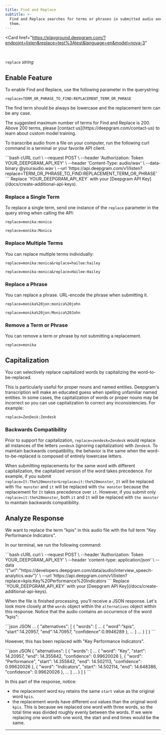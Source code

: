 ```yaml
---
title: Find and Replace
subtitle: >-
  Find and Replace searches for terms or phrases in submitted audio and replaces
  them.
---
```


<Card
    href="https://playground.deepgram.com/?endpoint=listen&replace=test%3Atest&language=en&model=nova-3"
>
  <Markdown src="/snippets/playground-card.mdx" />
</Card>
<br/>

`replace` *string*

<div class="flex flex-row gap-2">
  <Markdown src="/snippets/stt-batch-available.mdx" /> <Markdown src="/snippets/stt-stream-available.mdx" /> <Markdown src="/snippets/all-available-languages.mdx" /> 
</div>

## Enable Feature

To enable Find and Replace, use the following parameter in the querystring:

`replace=TERM_OR_PHRASE_TO_FIND:REPLACEMENT_TERM_OR_PHRASE`

The find term should be always be lowercase and the replacement term can be any case.

<Info>
  The suggested maximum number of terms for Find and Replace is 200. Above 200 terms, please [contact us](https://deepgram.com/contact-us) to learn about custom model training.
</Info>

To transcribe audio from a file on your computer, run the following curl command in a terminal or your favorite API client.

<CodeGroup>
  ```bash cURL
  curl \
    --request POST \
    --header 'Authorization: Token YOUR_DEEPGRAM_API_KEY' \
    --header 'Content-Type: audio/wav' \
    --data-binary @youraudio.wav \
    --url 'https://api.deepgram.com/v1/listen?replace=TERM_OR_PHRASE_TO_FIND:REPLACEMENT_TERM_OR_PHRASE'
  ```
</CodeGroup>

<Warning>
  Replace `YOUR_DEEPGRAM_API_KEY` with your [Deepgram API Key](/docs/create-additional-api-keys).
</Warning>

### Replace a Single Term

To replace a single term, send one instance of the `replace` parameter in the query string when calling the API:

`replace=monika:monica`

`replace=monika:Monica`

### Replace Multiple Terms

You can replace multiple terms individually:

`replace=monika:monica&replace=hailee:hailey`

`replace=monika:monica&replace=Hailee:Hailey`

### Replace a Phrase

You can replace a phrase. URL-encode the phrase when submitting it.

`replace=monika%20jon:monica%20john`

`replace=monika%20jon:Monica%20John`

### Remove a Term or Phrase

You can remove a term or phrase by not submitting a replacement.

`replace=monika`

## Capitalization

You can selectively replace capitalized words by capitalizing the word-to-be-replaced.

This is particularly useful for proper nouns and named entities. Deepgram's transcription will make an educated guess when spelling unfamiliar named entities. In some cases, the capitalization of words or proper nouns may be incorrect so you can use capitalization to correct any inconsistencies. For example:

`replace=ZenDesk:Zendesk`

### Backwards Compatibility

Prior to support for capitalization, `replace=zendesk=Zendesk` would replace all instances of the letters `zendesk` (ignoring capitalization) with `Zendesk`. To maintain backwards compatibility, the behavior is the same when the word-to-be-replaced is composed of entirely lowercase letters.

When submitting replacements for the same word with different capitalization, the capitalized version of the word takes precedence. For example, if you submit `replace=It:The%20monster&replace=it:the%20monster`, `It` will be replaced with `The monster` and `it` will be replaced with `the monster` because the replacement for `It` takes precedence over `it`. However, if you submit only `replace=it:the%20monster`, both `it` and `It` will be replaced with `the monster` to maintain backwards compatibility.

## Analyze Response

We want to replace the term "kpis" in this audio file with the full term "Key Performance Indicators".

In our terminal, we run the following command:

<CodeGroup>
  ```bash cURL
  curl \
    --request POST \
    --header 'Authorization: Token YOUR_DEEPGRAM_API_KEY' \
    --header 'content-type: application/json' \
    --data '{"url":"https://developers.deepgram.com/data/audio/interview_speech-analytics.wav"}' \
    --url 'https://api.deepgram.com/v1/listen?replace=kpis:Key%20Performance%20Indicators
  ```
</CodeGroup>

<Warning>
  Replace `YOUR_DEEPGRAM_API_KEY` with your [Deepgram API Key](/docs/create-additional-api-keys).
</Warning>

When the file is finished processing, you’ll receive a JSON response. Let's look more closely at the `words` object within the `alternatives` object within this response. Notice that the audio contains an occurrence of the word "kpis":

<CodeGroup>
  ```json JSON
  ...
  {
    "alternatives": [
    {
      "words": [
          ...
          {
            "word":"kpis",
            "start":14.20957,
            "end":14.70957,
            "confidence":0.9946289
          },
          ...
        ]
       ...
      }
    ]
  }
  ```
</CodeGroup>

However, this has been replaced with "Key Performance Indicators".

<CodeGroup>
  ```json JSON
  {
    "alternatives": [
      {
        "words": [
          ...
          {
            "word": "Key",
            "start": 14.20957,
            "end": 14.355842,
            "confidence": 0.99620026
          },
          {
            "word": "Performance",
            "start": 14.355842,
            "end": 14.502113,
            "confidence": 0.99620026
          },
          {
            "word": "Indicators",
            "start": 14.502114,
            "end": 14.648386,
            "confidence": 0.99620026
          },
          ...
        ]
       ...
      }
    ]
  }
  ```
</CodeGroup>

In this part of the response, notice:

* the replacement word `Key` retains the same `start` value as the original word `kpis`.
* the replacement words have different `end` values than the original word `kpis`. This is because we replaced one word with three words, so the total time was divided roughly evenly between the words. If we were replacing one word with one word, the start and end times would be the same.

***
